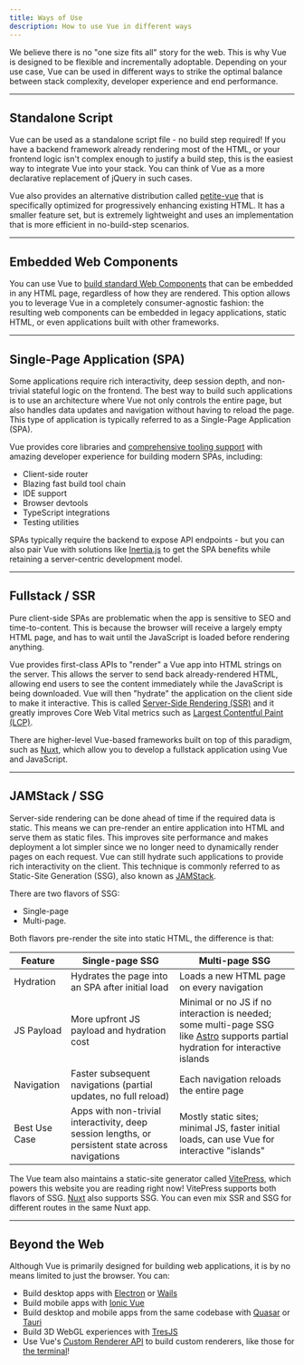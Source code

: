 ```yaml
---
title: Ways of Use
description: How to use Vue in different ways
---
```




We believe there is no "one size fits all" story for the web. This is why Vue is designed to be flexible and incrementally adoptable. Depending on your use case, Vue can be used in different ways to strike the optimal balance between stack complexity, developer experience and end performance.

---

## Standalone Script​
Vue can be used as a standalone script file - no build step required! If you have a backend framework already rendering most of the HTML, or your frontend logic isn't complex enough to justify a build step, this is the easiest way to integrate Vue into your stack. You can think of Vue as a more declarative replacement of jQuery in such cases.

Vue also provides an alternative distribution called [petite-vue](https://github.com/vuejs/petite-vue) that is specifically optimized for progressively enhancing existing HTML. It has a smaller feature set, but is extremely lightweight and uses an implementation that is more efficient in no-build-step scenarios.

---

## Embedded Web Components​
You can use Vue to [build standard Web Components](https://vuejs.org/guide/extras/web-components.html) that can be embedded in any HTML page, regardless of how they are rendered. This option allows you to leverage Vue in a completely consumer-agnostic fashion: the resulting web components can be embedded in legacy applications, static HTML, or even applications built with other frameworks.

---

## Single-Page Application (SPA)​
Some applications require rich interactivity, deep session depth, and non-trivial stateful logic on the frontend. The best way to build such applications is to use an architecture where Vue not only controls the entire page, but also handles data updates and navigation without having to reload the page. This type of application is typically referred to as a Single-Page Application (SPA).

Vue provides core libraries and [comprehensive tooling support](/scaling-up/tooling) with amazing developer experience for building modern SPAs, including:

- Client-side router
- Blazing fast build tool chain
- IDE support
- Browser devtools
- TypeScript integrations
- Testing utilities

SPAs typically require the backend to expose API endpoints - but you can also pair Vue with solutions like [Inertia.js](https://inertiajs.com/) to get the SPA benefits while retaining a server-centric development model.

---

## Fullstack / SSR​
Pure client-side SPAs are problematic when the app is sensitive to SEO and time-to-content. This is because the browser will receive a largely empty HTML page, and has to wait until the JavaScript is loaded before rendering anything.

Vue provides first-class APIs to "render" a Vue app into HTML strings on the server. This allows the server to send back already-rendered HTML, allowing end users to see the content immediately while the JavaScript is being downloaded. Vue will then "hydrate" the application on the client side to make it interactive. This is called [Server-Side Rendering (SSR)](https://vuejs.org/guide/scaling-up/ssr.html) and it greatly improves Core Web Vital metrics such as [Largest Contentful Paint (LCP)](https://web.dev/lcp/).

There are higher-level Vue-based frameworks built on top of this paradigm, such as [Nuxt](https://nuxt.com/), which allow you to develop a fullstack application using Vue and JavaScript.

---

## JAMStack / SSG​
Server-side rendering can be done ahead of time if the required data is static. This means we can pre-render an entire application into HTML and serve them as static files. This improves site performance and makes deployment a lot simpler since we no longer need to dynamically render pages on each request. Vue can still hydrate such applications to provide rich interactivity on the client. This technique is commonly referred to as Static-Site Generation (SSG), also known as [JAMStack](https://jamstack.org/what-is-jamstack/).

There are two flavors of SSG: 
- Single-page 
- Multi-page. 

Both flavors pre-render the site into static HTML, the difference is that:

| Feature                | Single-page SSG                                                                                           | Multi-page SSG                                                                                                   |
|------------------------|----------------------------------------------------------------------------------------------------------|------------------------------------------------------------------------------------------------------------------|
| Hydration              | Hydrates the page into an SPA after initial load                                                          | Loads a new HTML page on every navigation                                                                        |
| JS Payload             | More upfront JS payload and hydration cost                                                                | Minimal or no JS if no interaction is needed; some multi-page SSG like [Astro](https://astro.build/) supports partial hydration for interactive islands                 |
| Navigation             | Faster subsequent navigations (partial updates, no full reload)                                           | Each navigation reloads the entire page                                                                          |
| Best Use Case          | Apps with non-trivial interactivity, deep session lengths, or persistent state across navigations         | Mostly static sites; minimal JS, faster initial loads, can use Vue for interactive "islands"                     |


The Vue team also maintains a static-site generator called [VitePress](https://vitepress.dev/), which powers this website you are reading right now! VitePress supports both flavors of SSG. [Nuxt](https://nuxt.com/) also supports SSG. You can even mix SSR and SSG for different routes in the same Nuxt app.

---

## Beyond the Web​
Although Vue is primarily designed for building web applications, it is by no means limited to just the browser. You can:

- Build desktop apps with [Electron](https://www.electronjs.org/) or [Wails](https://wails.io/)
- Build mobile apps with [Ionic Vue](https://ionicframework.com/docs/vue/overview)
- Build desktop and mobile apps from the same codebase with [Quasar](https://quasar.dev/) or [Tauri](https://tauri.app/)
- Build 3D WebGL experiences with [TresJS](https://tresjs.org/)
- Use Vue's [Custom Renderer API](https://vuejs.org/api/custom-renderer.html) to build custom renderers, like those for [the terminal](https://github.com/vue-terminal/vue-termui)!
